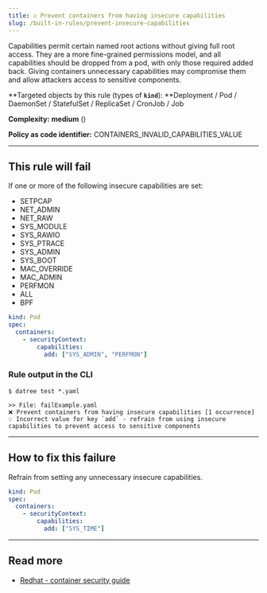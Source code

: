 ```yaml
---
title: ☑️ Prevent containers from having insecure capabilities
slug: /built-in-rules/prevent-insecure-capabilities
---
```



Capabilities permit certain named root actions without giving full root access. They are a more fine-grained permissions model, and all capabilities should be dropped from a pod, with only those required added back. Giving containers unnecessary capabilities may compromise them and allow attackers access to sensitive components.

**Targeted objects by this rule (types of **`kind`**): **Deployment / Pod / DaemonSet / StatefulSet / ReplicaSet / CronJob / Job

**Complexity:** **medium** (<Complexity/>)

**Policy as code identifier:** CONTAINERS_INVALID_CAPABILITIES_VALUE

---

## This rule will fail

If one or more of the following insecure capabilities are set:

- SETPCAP
- NET_ADMIN
- NET_RAW
- SYS_MODULE
- SYS_RAWIO
- SYS_PTRACE
- SYS_ADMIN
- SYS_BOOT
- MAC_OVERRIDE
- MAC_ADMIN
- PERFMON
- ALL
- BPF

```yaml
kind: Pod
spec:
  containers:
    - securityContext:
        capabilities:
          add: ["SYS_ADMIN", "PERFMON"]
```

### Rule output in the CLI

```terminal
$ datree test *.yaml

>> File: failExample.yaml
❌ Prevent containers from having insecure capabilities [1 occurrence]
💡 Incorrect value for key `add` - refrain from using insecure capabilities to prevent access to sensitive components
```

---

## How to fix this failure

Refrain from setting any unnecessary insecure capabilities.

```yaml
kind: Pod
spec:
  containers:
    - securityContext:
        capabilities:
          add: ["SYS_TIME"]
```

---

## Read more

- [Redhat - container security guide](https://access.redhat.com/documentation/en-us/red_hat_enterprise_linux_atomic_host/7/html-single/container_security_guide/index)
